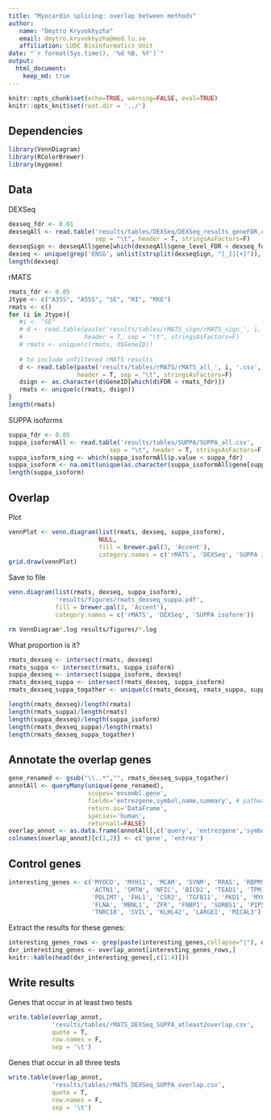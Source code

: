 ```yaml
---
title: "Myocardin splicing: overlap between methods"
author:
   name: "Dmytro Kryvokhyzha"
   email: dmytro.kryvokhyzha@med.lu.se
   affiliation: LUDC Bioinformatics Unit
date: "`r format(Sys.time(), '%d %B, %Y')`"
output:
  html_document:
    keep_md: true
---
```


```r
knitr::opts_chunk$set(echo=TRUE, warning=FALSE, eval=TRUE)
knitr::opts_knit$set(root.dir = '../')
``` 

## Dependencies

```r
library(VennDiagram)
library(RColorBrewer)
library(mygene)
```

## Data

DEXSeq

```r
dexseq_fdr <- 0.01
dexseqAll <- read.table('results/tables/DEXSeq/DEXSeq_results_geneFDR.csv',
                        sep = "\t", header = T, stringsAsFactors=F)
dexseqSign <- dexseqAll$gene[which(dexseqAll$gene_level_FDR < dexseq_fdr)]
dexseq <- unique(grep('ENSG', unlist(strsplit(dexseqSign, "[_]|[+]")), value	= T))
length(dexseq)
```

rMATS

```r
rmats_fdr <- 0.05
Jtype <- c("A3SS", "A5SS", "SE", "RI", "MXE")
rmats <- c()
for (i in Jtype){
   #i <- "SE"
   # d <- read.table(paste('results/tables/rMATS_sign/rMATS_sign_', i, '.csv', sep = ""),
   #                 header = T, sep = "\t", stringsAsFactors=F)
   # rmats <- unique(c(rmats, d$GeneID))
   
   # to include unfiltered rMATS results
   d <- read.table(paste('results/tables/rMATS/rMATS_all_', i, '.csv', sep = ""),
                   header = T, sep = "\t", stringsAsFactors=F)
   dsign <- as.character(d$GeneID[which(d$FDR < rmats_fdr)])
   rmats <- unique(c(rmats, dsign))
}
length(rmats)
```

SUPPA isoforms

```r
suppa_fdr <- 0.05
suppa_isoformAll <- read.table('results/tables/SUPPA/SUPPA_all.csv',
                            sep = "\t", header = T, stringsAsFactors=F)
suppa_isoform_sing <- which(suppa_isoformAll$p.value < suppa_fdr)
suppa_isoform <- na.omit(unique(as.character(suppa_isoformAll$gene[suppa_isoform_sing])))
length(suppa_isoform)
```

## Overlap

Plot

```r
vennPlot <- venn.diagram(list(rmats, dexseq, suppa_isoform),
                         NULL,
                         fill = brewer.pal(3, 'Accent'),
                         category.names = c('rMATS', 'DEXSeq', 'SUPPA isoform'))
grid.draw(vennPlot)
```

Save to file

```r
venn.diagram(list(rmats, dexseq, suppa_isoform),
             'results/figures/rmats_dexseq_suppa.pdf',
             fill = brewer.pal(3, 'Accent'),
             category.names = c('rMATS', 'DEXSeq', 'SUPPA isoform'))
```

```bash
rm VennDiagram*.log results/figures/*.log
```

What proportion is it?

```r
rmats_dexseq <- intersect(rmats, dexseq)
rmats_suppa <- intersect(rmats, suppa_isoform)
suppa_dexseq <- intersect(suppa_isoform, dexseq)
rmats_dexseq_suppa <- intersect(rmats_dexseq, suppa_isoform)
rmats_dexseq_suppa_togather <- unique(c(rmats_dexseq, rmats_suppa, suppa_dexseq))

length(rmats_dexseq)/length(rmats)
length(rmats_suppa)/length(rmats)
length(suppa_dexseq)/length(suppa_isoform)
length(rmats_dexseq_suppa)/length(rmats)
length(rmats_dexseq_suppa_togather)
```

## Annotate the overlap genes

```r
gene_renamed <- gsub("\\..*","", rmats_dexseq_suppa_togather)
annotAll <- queryMany(unique(gene_renamed),
                      scopes='ensembl.gene',
                      fields='entrezgene,symbol,name,summary', # pathway.kegg.id,go
                      return.as='DataFrame',
                      species='human',
                      returnall=FALSE)
overlap_annot <- as.data.frame(annotAll[,c('query', 'entrezgene','symbol', 'name', 'summary')])
colnames(overlap_annot)[c(1,2)] <- c('gene', 'entrez')
```

## Control genes

```r
interesting_genes <- c('MYOCD', 'MYH11', 'MCAM', 'SYNM', 'RRAS', 'RBPMS', 'RBPMS2', 'KCNMB1',
                       'ACTN1', 'SMTN', 'NFIC', 'BICD2', 'TEAD1', 'TPM1', 'TPM2',
                       'PDLIM7', 'FHL1', 'CSR2', 'TGFB11', 'PKD1', 'MYL6', 'PDLIM5',
                       'FLNA', 'MBNL1', 'ZFR', 'FNBP1', 'SORBS1', 'PIP5K1C',
                       'TNRC18', 'SVIL', 'KLHL42', 'LARGE1', 'MICAL3')
```

Extract the results for these genes: 

```r
interesting_genes_rows <- grep(paste(interesting_genes,collapse="|"), overlap_annot$symbol)
dxr_interesting_genes <- overlap_annot[interesting_genes_rows,]
knitr::kable(head(dxr_interesting_genes[,c(1:4)]))
```

## Write results

Genes that occur in at least two tests

```r
write.table(overlap_annot,
            'results/tables/rMATS_DEXSeq_SUPPA_atleast2overlap.csv',
            quote = T,
            row.names = F,
            sep = '\t')
```

Genes that occur in  all three  tests

```r
write.table(overlap_annot,
            'results/tables/rMATS_DEXSeq_SUPPA_overlap.csv',
            quote = T,
            row.names = F,
            sep = '\t')
```
